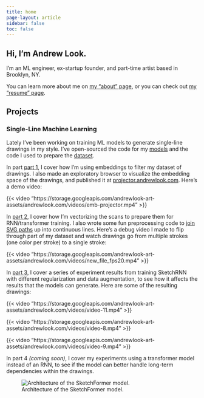 ```yaml
---
title: home
page-layout: article
sidebar: false
toc: false
---
```


## Hi, I'm Andrew Look.

I'm an ML engineer, ex-startup founder, and part-time artist based in Brooklyn, NY.

You can learn more about me on [my "about" page](about/index.qmd), or you can check out [my "resume" page](resume/index.qmd).

## Projects

### Single-Line Machine Learning

Lately I've been working on training ML models to generate single-line drawings in my style. I've open-sourced the code for my [models](https://github.com/andrewlook/singleline_models) and the code I used to prepare the [dataset](https://github.com/andrewlook/singleline_dataset).

In part [part 1](./blog/posts/slml_part1.qmd), I cover how I'm using embeddings to filter my dataset of drawings. I also made an exploratory browser to visualize the embedding space of the drawings, and published it at [projector.andrewlook.com](https://projector.andrewlook.com). Here's a demo video:

:::{.column-body-outset}
{{< video "https://storage.googleapis.com/andrewlook-art-assets/andrewlook.com/videos/emb-projector.mp4" >}}
:::

In [part 2](./blog/posts/slml_part2.qmd), I cover how I'm vectorizing the scans to prepare them for RNN/transformer training. I also wrote some fun preprocessing code to [join SVG paths](https://singleline-dataset.andrewlook.com/strokes.html) up into continuous lines. Here's a debug video I made to flip through part of my dataset and watch drawings go from multiple strokes (one color per stroke) to a single stroke:

:::{.column-body-outset}
{{< video "https://storage.googleapis.com/andrewlook-art-assets/andrewlook.com/videos/new_file_fps20.mp4" >}}
:::

In [part 3](./blog/posts/slml_part3.qmd), I cover a series of experiment results from training SketchRNN with different regularization and data augmentation, to see how it affects the results that the models can generate. Here are some of the resulting drawings:

:::{.column-body-outset layout-ncol=3}
{{< video "https://storage.googleapis.com/andrewlook-art-assets/andrewlook.com/videos/video-11.mp4" >}}

{{< video "https://storage.googleapis.com/andrewlook-art-assets/andrewlook.com/videos/video-8.mp4" >}}

{{< video "https://storage.googleapis.com/andrewlook-art-assets/andrewlook.com/videos/video-9.mp4" >}}
:::

In part 4 _(coming soon)_, I cover my experiments using a transformer model instead of an RNN, to see if the model can better handle long-term dependencies within the drawings.

:::{.column-body-outset cap-location=bottom}
![Architecture of the SketchFormer model.](https://i.ibb.co/rx1nbmt/sketchformer-architecture.png)
:::





